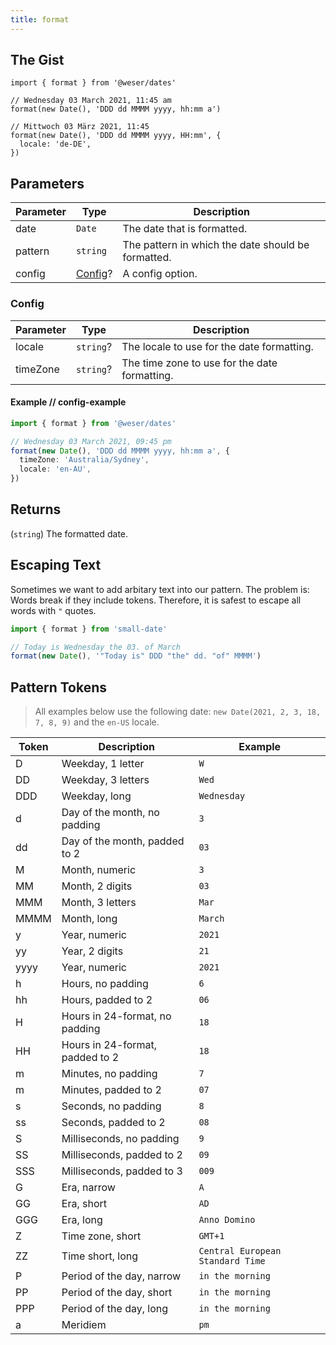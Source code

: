 ```yaml
---
title: format
---
```


## The Gist

```tsx
import { format } from '@weser/dates'

// Wednesday 03 March 2021, 11:45 am
format(new Date(), 'DDD dd MMMM yyyy, hh:mm a')

// Mittwoch 03 März 2021, 11:45
format(new Date(), 'DDD dd MMMM yyyy, HH:mm', {
  locale: 'de-DE',
})
```

## Parameters

| Parameter | Type               | Description                                        |
| --------- | ------------------ | -------------------------------------------------- |
| date      | `Date`             | The date that is formatted.                        |
| pattern   | `string`           | The pattern in which the date should be formatted. |
| config    | [Config](#config)? | A config option.                                   |

### Config

| Parameter | Type      | Description                                   |
| --------- | --------- | --------------------------------------------- |
| locale    | `string`? | The locale to use for the date formatting.    |
| timeZone  | `string`? | The time zone to use for the date formatting. |

#### Example // config-example

```ts
import { format } from '@weser/dates'

// Wednesday 03 March 2021, 09:45 pm
format(new Date(), 'DDD dd MMMM yyyy, hh:mm a', {
  timeZone: 'Australia/Sydney',
  locale: 'en-AU',
})
```

## Returns

(`string`) The formatted date.

## Escaping Text

Sometimes we want to add arbitary text into our pattern. The problem is: Words break if they include tokens. Therefore, it is safest to escape all words with `"` quotes.

```javascript
import { format } from 'small-date'

// Today is Wednesday the 03. of March
format(new Date(), '"Today is" DDD "the" dd. "of" MMMM')
```

## Pattern Tokens

> All examples below use the following date: `new Date(2021, 2, 3, 18, 7, 8, 9)` and the `en-US` locale.

| Token |  Description                    | Example                          |
| ----- | ------------------------------- | -------------------------------- |
| D     | Weekday, 1 letter               | `W`                              |
| DD    | Weekday, 3 letters              | `Wed`                            |
| DDD   | Weekday, long                   | `Wednesday`                      |
| d     | Day of the month, no padding    | `3`                              |
| dd    | Day of the month, padded to 2   | `03`                             |
| M     | Month, numeric                  | `3`                              |
| MM    | Month, 2 digits                 | `03`                             |
| MMM   | Month, 3 letters                | `Mar`                            |
| MMMM  | Month, long                     | `March`                          |
| y     | Year, numeric                   | `2021`                           |
| yy    | Year, 2 digits                  | `21`                             |
| yyyy  | Year, numeric                   | `2021`                           |
| h     | Hours, no padding               | `6`                              |
| hh    | Hours, padded to 2              | `06`                             |
| H     | Hours in 24-format, no padding  | `18`                             |
| HH    | Hours in 24-format, padded to 2 | `18`                             |
| m     | Minutes, no padding             | `7`                              |
| m     | Minutes, padded to 2            | `07`                             |
| s     | Seconds, no padding             | `8`                              |
| ss    | Seconds, padded to 2            | `08`                             |
| S     | Milliseconds, no padding        | `9`                              |
| SS    | Milliseconds, padded to 2       | `09`                             |
| SSS   | Milliseconds, padded to 3       | `009`                            |
| G     | Era, narrow                     | `A`                              |
| GG    | Era, short                      | `AD`                             |
| GGG   | Era, long                       | `Anno Domino`                    |
| Z     | Time zone, short                | `GMT+1`                          |
| ZZ    | Time short, long                | `Central European Standard Time` |
| P     | Period of the day, narrow       | `in the morning`                 |
| PP    | Period of the day, short        | `in the morning`                 |
| PPP   | Period of the day, long         | `in the morning`                 |
| a     | Meridiem                        | `pm`                             |

